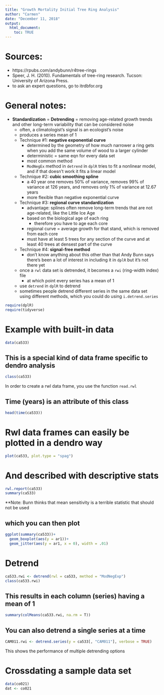 ```yaml
---
title: "Growth Mortality Initial Tree Ring Analysis"
author: "Carmen"
date: "December 11, 2018"
output: 
  html_document:
    toc: TRUE
---
```


# Sources: 

-  https://rpubs.com/andybunn/r4tree-rings
-  Speer, J. H. (2010). Fundamentals of tree-ring research. Tucson: University of Arizona Press.
-  to ask an expert questions, go to itrdbfor.org

# General notes:

-  **Standardization** = **Detrending** = removing age-related growth trends and other long-term variability that can be considered noise
    - often, a climatologist's signal is an ecologist's noise
    - produces a series mean of 1
    - Technique #1: **negative exponential curve**
        - determined by the geometry of how much narrower a ring gets when you add the same volume of wood to a larger cylinder
        - deterministic = same eqn for every data set
        - most common method
        - `ModNegEx` method in `detrend` in `dplR` tries to fit a nonlinear model, and if that doesn't work it fits a linear model
    - Technique #2: **cubic smoothing spline**
        - a 40 year one removes 50% of variance, removes 99% of variance at 126 years, and removes only 1% of variance at 12.67 years
        - more flexible than negative exponential curve
    - Technique #3: **regional curve standardization** 
        - advantage: splines often remove long-term trends that are not age-related, like the Little Ice Age
        - based on the biological age of each ring
            - therefore you have to age each core
        - regional curve = average growth for that stand, which is removed from each core
        - must have at least 5 trees for any section of the curve and at least 40 trees at densest part of the curve 
    - Technique #4: **signal-free method**
        - don't know anything about this other than that Andy Bunn says there's been a lot of interest in including it in `dplR` but it's not there yet
    - once a `rwl` data set is detrended, it becomes a `rwi` (ring-width index) file
        - at which point every series has a mean of 1
    - use `detrend` in `dplR` to detrend
    - sometimes people detrend different series in the same data set using different methods, which you could do using `i.detrend.series`
        
        
```r
require(dplR)
require(tidyverse)
```

# Example with built-in data
```r
data(ca533)
```

## This is a special kind of data frame specific to dendro analysis
```r
class(ca533)
```

In order to create a rwl data frame, you use the function `read.rwl`

## Time (years) is an attribute of this class
```r
head(time(ca533))
```

# Rwl data frames can easily be plotted in a dendro way
```r
plot(ca533, plot.type = "spag")
```

# And described with descriptive stats
```r
rwl.report(ca533)
summary(ca533)
```

**Note: Bunn thinks that mean sensitivity is a terrible statistic that should not be used

## which you can then plot
```r
ggplot(summary(ca533))+
  geom_boxplot(aes(y = ar1))+
  geom_jitter(aes(y = ar1, x = 0), width = .01)
```

# Detrend
```r
ca533.rwi <- detrend(rwl = ca533, method = "ModNegExp")
class(ca533.rwi)
```

## This results in each column (series) having a mean of 1
```r
summary(colMeans(ca533.rwi, na.rm = T))
```

## You can also detrend a single series at a time
```r
CAM011.rwi <- detrend.series(y = ca533[, "CAM011"], verbose = TRUE)
```

This shows the performance of multiple detrending options

# Crossdating a sample data set
```r
data(co021)
dat <- co021
```

